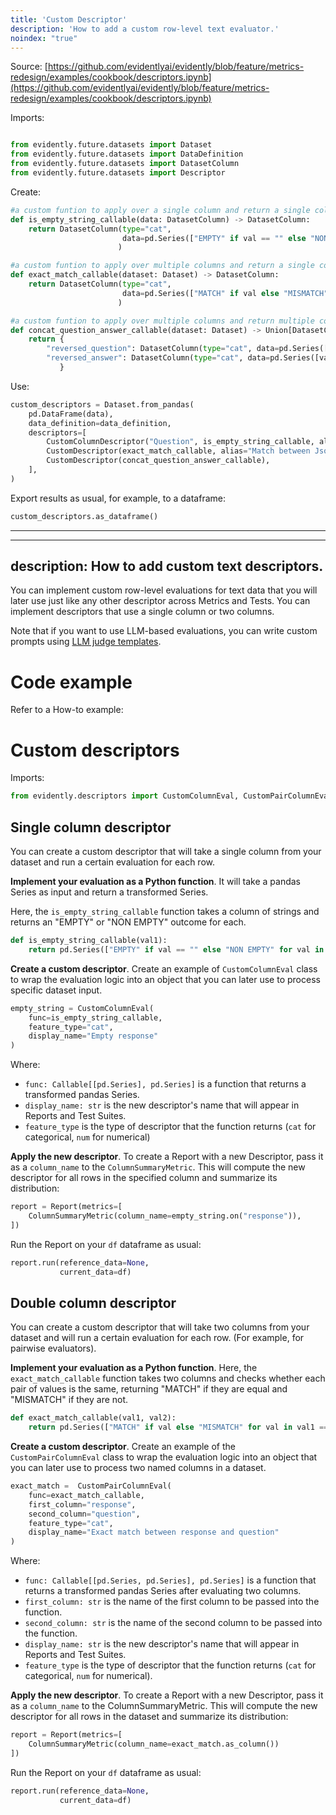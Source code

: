 ```yaml
---
title: 'Custom Descriptor'
description: 'How to add a custom row-level text evaluator.'
noindex: "true"
---
```


Source: [https://github.com/evidentlyai/evidently/blob/feature/metrics-redesign/examples/cookbook/descriptors.ipynb](https://github.com/evidentlyai/evidently/blob/feature/metrics-redesign/examples/cookbook/descriptors.ipynb)

Imports:

```python

from evidently.future.datasets import Dataset
from evidently.future.datasets import DataDefinition
from evidently.future.datasets import DatasetColumn
from evidently.future.datasets import Descriptor
```

Create:

```python
#a custom funtion to apply over a single column and return a single column
def is_empty_string_callable(data: DatasetColumn) -> DatasetColumn:
    return DatasetColumn(type="cat", 
                         data=pd.Series(["EMPTY" if val == "" else "NON EMPTY" for val in data.data])
                        )

#a custom funtion to apply over multiple columns and return a single column
def exact_match_callable(dataset: Dataset) -> DatasetColumn:
    return DatasetColumn(type="cat",
                         data=pd.Series(["MATCH" if val else "MISMATCH" for val in dataset.column("JsonMatchLHS").data == dataset.column("JsonMatchRHS").data])
                        )

#a custom funtion to apply over multiple columns and return multiple columns
def concat_question_answer_callable(dataset: Dataset) -> Union[DatasetColumn, Dict[str, DatasetColumn]]:
    return {
        "reversed_question": DatasetColumn(type="cat", data=pd.Series([value[::-1] for value in dataset.column("Question").data])),
        "reversed_answer": DatasetColumn(type="cat", data=pd.Series([value[::-1] for value in dataset.column("Answer").data])),
           }
```

Use:

```python
custom_descriptors = Dataset.from_pandas(
    pd.DataFrame(data),
    data_definition=data_definition,
    descriptors=[
        CustomColumnDescriptor("Question", is_empty_string_callable, alias="is Question empty?"),
        CustomDescriptor(exact_match_callable, alias="Match between JsonMatchLHS and JsonMatchRHS"),
        CustomDescriptor(concat_question_answer_callable),
    ],
)
```

Export results as usual, for example, to a dataframe:

```python
custom_descriptors.as_dataframe()
```

---
---
description: How to add custom text descriptors.
---

You can implement custom row-level evaluations for text data that you will later use just like any other descriptor across Metrics and Tests. You can implement descriptors that use a single column or two columns.

Note that if you want to use LLM-based evaluations, you can write custom prompts using [LLM judge templates](llm_as_a_judge.md). 

# Code example

Refer to a How-to example:

# Custom descriptors

Imports: 

```python
from evidently.descriptors import CustomColumnEval, CustomPairColumnEval
```

## Single column descriptor 

You can create a custom descriptor that will take a single column from your dataset and run a certain evaluation for each row.

**Implement your evaluation as a Python function**. It will take a pandas Series as input and return a transformed Series. 

Here, the `is_empty_string_callable` function takes a column of strings and returns an "EMPTY" or "NON EMPTY" outcome for each.

```python
def is_empty_string_callable(val1):
    return pd.Series(["EMPTY" if val == "" else "NON EMPTY" for val in val1], index=val1.index)
```

**Create a custom descriptor**. Create an example of `CustomColumnEval` class to wrap the evaluation logic into an object that you can later use to process specific dataset input.

```python
empty_string = CustomColumnEval(
    func=is_empty_string_callable,
    feature_type="cat",
    display_name="Empty response"
)
```

Where:
* `func: Callable[[pd.Series], pd.Series]` is a function that returns a transformed pandas Series.
* `display_name: str` is the new descriptor's name that will appear in Reports and Test Suites.
* `feature_type` is the type of descriptor that the function returns (`cat` for categorical, `num` for numerical)

**Apply the new descriptor**. To create a Report with a new Descriptor, pass it as a `column_name` to the `ColumnSummaryMetric`. This will compute the new descriptor for all rows in the specified column and summarize its distribution:

```python
report = Report(metrics=[
    ColumnSummaryMetric(column_name=empty_string.on("response")),
])
```

Run the Report on your `df` dataframe as usual:

```python
report.run(reference_data=None, 
           current_data=df)
```

## Double column descriptor

You can create a custom descriptor that will take two columns from your dataset and will run a certain evaluation for each row. (For example, for pairwise evaluators).

**Implement your evaluation as a Python function**. Here, the `exact_match_callable` function takes two columns and checks whether each pair of values is the same, returning "MATCH" if they are equal and "MISMATCH" if they are not.

```python
def exact_match_callable(val1, val2):
    return pd.Series(["MATCH" if val else "MISMATCH" for val in val1 == val2])
```

**Create a custom descriptor**. Create an example of the `CustomPairColumnEval` class to wrap the evaluation logic into an object that you can later use to process two named columns in a dataset.

```python
exact_match =  CustomPairColumnEval(
    func=exact_match_callable,
    first_column="response",
    second_column="question",
    feature_type="cat",
    display_name="Exact match between response and question"
)
```

Where:

* `func: Callable[[pd.Series, pd.Series], pd.Series]` is a function that returns a transformed pandas Series after evaluating two columns.
* `first_column: str` is the name of the first column to be passed into the function.
* `second_column: str` is the name of the second column to be passed into the function.
* `display_name: str` is the new descriptor's name that will appear in Reports and Test Suites.
* `feature_type` is the type of descriptor that the function returns (`cat` for categorical, `num` for numerical).

**Apply the new descriptor**. To create a Report with a new Descriptor, pass it as a `column_name` to the ColumnSummaryMetric. This will compute the new descriptor for all rows in the dataset and summarize its distribution:

```python
report = Report(metrics=[
    ColumnSummaryMetric(column_name=exact_match.as_column())
])
```

Run the Report on your `df` dataframe as usual:

```python
report.run(reference_data=None, 
           current_data=df)
```